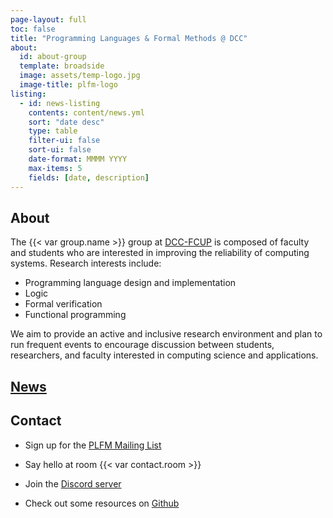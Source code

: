 ```yaml
---
page-layout: full
toc: false
title: "Programming Languages & Formal Methods @ DCC"
about:
  id: about-group
  template: broadside
  image: assets/temp-logo.jpg
  image-title: plfm-logo
listing:
  - id: news-listing
    contents: content/news.yml
    sort: "date desc"
    type: table
    filter-ui: false
    sort-ui: false
    date-format: MMMM YYYY
    max-items: 5
    fields: [date, description]
---
```


::: {#about-group}
:::  

## About

The {{< var group.name >}} group at [DCC-FCUP](https://www.dcc.fc.up.pt/) is composed of faculty and students who are interested in improving the reliability of computing systems.
Research interests include:

- Programming language design and implementation
- Logic
- Formal verification
- Functional programming

We aim to provide an active and inclusive research environment and plan to run frequent events to encourage discussion between students, researchers, and faculty interested in computing science and applications.
<!-- If you are interested in learning more, come to one of our [meetings](pages/events.qmd), or get in [touch](#contact).-->

## [News](pages/news.qmd)

::: {#news-listing}
:::

## Contact

::: {.grid}

::: {.g-col-6}

- Sign up for the [PLFM Mailing List]({{< var contact.mail >}})

- Say hello at room {{< var contact.room >}}

:::
  
::: {.g-col-6}

- Join the [Discord server]({{< var contact.discord >}})

- Check out some resources on [Github]({{< var contact.github >}})

:::
  
::: 